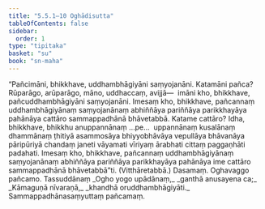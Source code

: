 ```yaml
---
title: "5.5.1–10 Oghādisutta"
tableOfContents: false
sidebar:
  order: 1
type: "tipitaka"
basket: "su"
book: "sn-maha"
---
```



<DynamicBreadcrumb />

<Division number="695–704" book="sn-maha" bookNo="14">

<Paragraph number="1304" book="sn-maha">
“Pañcimāni, bhikkhave, uddhambhāgiyāni saṃyojanāni. Katamāni pañca? Rūparāgo, arūparāgo, māno, uddhaccaṃ, avijjā—  imāni kho, bhikkhave, pañcuddhambhāgiyāni saṃyojanāni. Imesaṃ kho, bhikkhave, pañcannaṃ uddhambhāgiyānaṃ saṃyojanānaṃ abhiññāya pariññāya parikkhayāya pahānāya cattāro sammappadhānā bhāvetabbā. Katame cattāro? Idha, bhikkhave, bhikkhu anuppannānaṃ …pe…  uppannānaṃ kusalānaṃ dhammānaṃ ṭhitiyā asammosāya bhiyyobhāvāya vepullāya bhāvanāya pāripūriyā chandaṃ janeti vāyamati vīriyaṃ ārabhati cittaṃ paggaṇhāti padahati. Imesaṃ kho, bhikkhave, pañcannaṃ uddhambhāgiyānaṃ saṃyojanānaṃ abhiññāya pariññāya parikkhayāya pahānāya ime cattāro sammappadhānā bhāvetabbā”ti. (Vitthāretabbā.)

</Paragraph>
</Division>

<Paragraph number="1305" type="center" book="sn-maha">
Dasamaṃ.



</Paragraph>

<Paragraph number="1306" type="center" book="sn-maha">
Oghavaggo pañcamo.



</Paragraph>

<Paragraph number="1307" type="center" book="sn-maha">
Tassuddānaṃ


</Paragraph>

<Paragraph number="1308" type="verses" book="sn-maha">
_Ogho yogo upādānaṃ,_  
_ganthā anusayena ca;_  
_Kāmaguṇā nīvaraṇā,_  
_khandhā oruddhambhāgiyāti._  


</Paragraph>

<Paragraph number="1309" type="center" book="sn-maha">
Sammappadhānasaṃyuttaṃ pañcamaṃ.
</Paragraph>